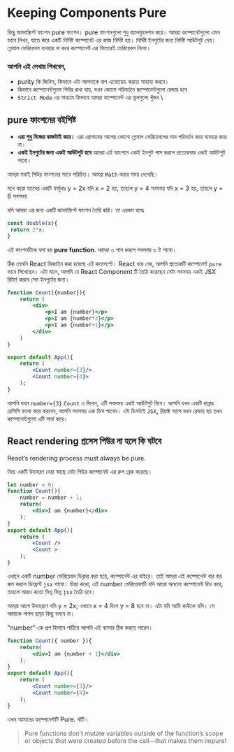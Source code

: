 # Keeping Components Pure

কিছু জাভাস্ক্রিপ্ট ফাংশন pure ফাংশন। pure ফাংশনগুলো শুধু ক্যালকুলেশন করে। আমরা কম্পোনেটগুলো এমন ভাবে লিখব, যাতে করে একটি নির্দিষ্ট কম্পোনেট এর কাজ নির্দিষ্ট হয়। নির্দিষ্ট ইনপুটের জন্য নির্দিষ্ট আউটপুট দেয়। গ্লোবাল ভেরিয়েবল ব্যবহার না করে কম্পোনেন্ট এর ভিতরেই ভেরিয়েবল নিবো।

### আপনি এই লেখায় শিখবেন,

- purity কি জিনিস, কিভাবে এটা আপনাকে বাগ এভোয়েড করতে সাহায্য করবে।
- কিভাবে কম্পোনেন্টগুলো পিউর রাখা যায়, যখন কোনো পরিবর্তনে কম্পোনেন্টগুলো রেন্ডার হবে
- `Strict Mode` এর মাধ্যমে কিভাবে আমরা কম্পোনেন্ট এর ভুলগুলো খুঁজব \

## pure ফাংশনের বইশিষ্ট

- **এরা শুধু নিজের কাজটাই করে।** এরা প্রোগামের আগের কোনো গ্লোবাল ভেরিয়েবলের মান পরিবর্তন করে ব্যবহার করে না।
- **একই ইনপুটের জন্য একই আউটপুট হবে** আমরা এই ফাংশনে একই ইনপুট পাস করলে প্রত্যেকবার একই আউটপুট পাবো।

আমরা সবাই পিউর ফাংশনের সাথে পরিচিত। আমরা `Math` করার সময় দেখেছি।

মনে করো ম্যাথের একটি ফর্মূলাঃ y = 2x
যদি x = 2 হয়, তাহলে y = 4 সবসময়
যদি x = 3 হয়, তাহলে y = 6 সবসময়

যদি আমরা এর জন্য একটি জাভাস্ক্রিপ্ট ফাংশন তৈরি করি। তা এরকম হবেঃ

```js
const double(x){
 return 2*x;
}
```

এই ফাংশনটিকে বলা হয় **pure function**. আমরা ৩ পাস করলে সবসময় ৬ ই পাবো।

ঠিক তেমনি React ডিজাইন করা হয়েছে এই কনসেপ্টে। React ধরে নেয়, আপনি প্রত্যেকটি কম্পোনেন্ট `pure` ভাবে লিখেছেন। এটা মানে, আপনি যে React Component টি তৈরি করেছেন সেটা সবসময় একই JSX রিটার্ন করবে সেম ইনপুটের জন্য।

```jsx
function Count({number}){
    return (
        <div>
            <p>I am {number}</p>
            <p>I am {number*3}</p>
            <p>I am {number+1}</p>
        </div>
    )
}

export default App(){
    return (
        <Count number={3}/>
        <Count number={4}>
    );
}
```

আপনি যখন `number={3}` `Count` এ দিবেন, এটি সবসময় একই আউটপুট দিবে। আপনি যখন একটি রান্নার রেসিপি ফলো করে করবেন, আপনি সবসময় এক ডিস পাবেন। এই ডিসটাই `JSX`, রিয়াক্ট অ্যাপ যখন রেন্ডায় হয় তখন কম্পোনেন্টগুলো এটি সার্ভ করে।

## React rendering প্রসেস পিউর না হলে কি ঘটবে

React’s rendering process must always be pure.

নিচে একটি উদাহরণ দেয়া আছে যেটা পিউর কম্পোনেন্ট এর রুল ব্রেক করেছে।

```jsx
let number = 0;
function Count(){
    number = number + 1;
    return(
        <div>I am {number}</div>
    );
}
export default App(){
    return (
        <Count />
        <Count >
    );
}
```

এখানে একটি number ভেরিয়েবল ডিক্লার করা হয়ে, কম্পোনেন্ট এর বাইরে। তাই আমরা এই কম্পোনেন্ট বার বার কল করলে ডিফ্রেন্ট `jsx` পাবো। চিন্তা করো, এই number ভেরিয়েবলটি যদি আরো অন্যান্য কম্পোনেন্ট রিড করে, তাহলে আরও কতো ভিন্ন ভিন্ন `jsx` তৈরি হবে।

আমরা আগে উদাহরণে যদি y = 2x; এখানে x = 4 দিলে y = 8 হবে না। এটা যদি আমি কাউকে বলি। সে আমাকে পাগল ছাড়া কিছু বলবে না।

"number"-কে প্রপ হিসাবে পাঠিয়ে আপনি এই ব্যাপার ঠিক করতে পারেন।

```jsx
function Count({ number }){
    return(
        <div>I am {number + 1}</div>
    );
}
export default App(){
    return (
        <Count number={3}/>
        <Count number={4}>
    );
}
```

এখন আমাদের কম্পোনেন্টটি Pure. খাঁটি।

> Pure functions don’t mutate variables outside of the function’s scope or objects that were created before the call—that makes them impure!

<GiscusComments
  repo="codedbyMojnu/react-bangla-tutorial"
  repoId="R_kgDOLDE87Q"
  category="General"
  categoryId="DIC_kwDOLDE87c4CtCIY"
  mapping="pathname"
  inputPosition="top"
  theme="preferred_color_scheme"
  lang="en"
/>
